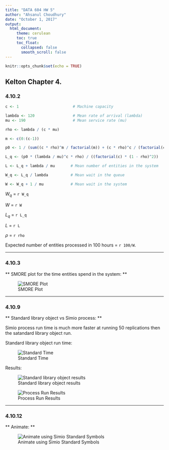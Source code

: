 ---
title: "DATA 604 HW 5"
author: "Ahsanul Choudhury"
date: "October 1, 2017"
output:
  html_document:
     theme: cerulean
     toc: true
     toc_float:
       collapsed: false
       smooth_scroll: false
---

```{r setup, include=FALSE}
knitr::opts_chunk$set(echo = TRUE)
```


## Kelton Chapter 4.

### 4.10.2 


```{r 4.10.2, echo=TRUE}

c <- 1                        # Machine capacity

lambda <- 120                 # Mean rate of arrival (lambda)
mu <- 190                     # Mean service rate (mu)

rho <- lambda / (c * mu)

m <- c(0:(c-1))

p0 <- 1 / (sum((c * rho)^m / factorial(m)) + (c * rho)^c / (factorial(c) * (1- rho)))  # Probability that there are 0 entities in the system

L_q <- (p0 * (lambda / mu)^c * rho) / ((factorial(c) * (1 - rho)^2))           # Mean number of entities in the queue

L <- L_q + lambda / mu       # Mean number of entities in the system

W_q <- L_q / lambda          # Mean wait in the queue

W <- W_q + 1 / mu            # Mean wait in the system


```

$W_q$ = `r W_q`

$W$ = `r W`

$L_q$ = `r L_q`

$L$ = `r L`

$\rho$ = `r rho`


Expected number of entities processed in 100 hours = `r 100/W`.


***


### 4.10.3

** SMORE plot for the time entities spend in the system: **



![SMORE Plot](https://github.com/choudhury1023/DATA-604/raw/master/Week_5/SMORE_plot.png)



***


### 4.10.9

** Standard library object vs Simio process: **

Simio process run time is much more faster at running 50 replications then the satandard library object run.

Standard library object run time:

![Standard Time](https://github.com/choudhury1023/DATA-604/raw/master/Week_5/object_run_time.png)



Results:

![Standard library object results](https://github.com/choudhury1023/DATA-604/raw/master/Week_5/object_run_result.png)


![Process Run Results](https://github.com/choudhury1023/DATA-604/raw/master/Week_5/Simio_Process.png)


***


### 4.10.12

** Animate: **

![Animate using Simio Standard Symbols](https://github.com/choudhury1023/DATA-604/raw/master/Week_5/Animate.png)